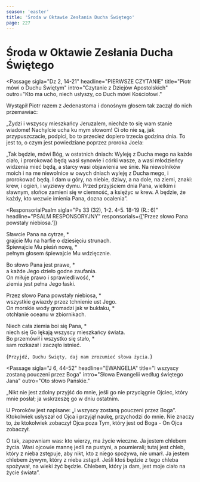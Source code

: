 ```yaml
---
season: 'easter'
title: 'Środa w Oktawie Zesłania Ducha Świętego'
page: 227
---
```


# Środa w Oktawie Zesłania Ducha Świętego

<Passage
  sigla="Dz 2, 14-21"
  headline="PIERWSZE CZYTANIE"
  title="Piotr mówi o Duchu Świętym"
  intro="Czytanie z Dziejów Apostolskich"
  outro="Kto ma ucho, niech usłyszy, co Duch mówi Kościołowi."
>
  <p>Wystąpił Piotr razem z Jedenastoma i donośnym głosem tak zaczął do nich przemawiać:</p>
  <p>„Żydzi i wszyscy mieszkańcy Jeruzalem, niechże to się wam stanie wiadome! Nachylcie ucha ku mym słowom! Ci oto nie są, jak przypuszczacie, podpici, bo to przecież dopiero trzecia godzina dnia. To jest to, o czym jest powiedziane poprzez proroka Joela:</p>
  <p>„Tak będzie, mówi Bóg, w ostatnich dniach: Wyleję z Ducha mego na każde ciało, i prorokować będą wasi synowie i córki wasze, a wasi młodzieńcy widzenia mieć będą, a starcy wasi objawienia we śnie. Na niewolników moich i na me niewolnice w owych dniach wyleję z Ducha mego, i prorokować będą. I dam u góry, na niebie, dziwy, a na dole, na ziemi, znaki: krew, i ogień, i wyziewy dymu. Przed przyjściem dnia Pana, wielkim i sławnym, słońce zamieni się w ciemność, a księżyc w krew. A będzie, że każdy, kto wezwie imienia Pana, dozna ocalenia”.</p>
</Passage>

<ResponsorialPsalm
  sigla="Ps 33 (32), 1-2. 4-5. 18-19 (R.: 6)"
  headline="PSALM RESPONSORYJNY"
  responsorials={['Przez słowo Pana powstały niebiosa.']}
>
  <p>Sławcie Pana na cytrze, *<br/>grajcie Mu na harfie o dziesięciu strunach.<br/>Śpiewajcie Mu pieśń nową, *<br/>pełnym głosem śpiewajcie Mu wdzięcznie.</p>
  <p>Bo słowo Pana jest prawe, *<br/>a każde Jego dzieło godne zaufania.<br/>On miłuje prawo i sprawiedliwość, *<br/>ziemia jest pełna Jego łaski.</p>
  <p>Przez słowo Pana powstały niebiosa, *<br/>wszystkie gwiazdy przez tchnienie ust Jego.<br/>On morskie wody gromadzi jak w bukłaku, *<br/>otchłanie oceanu w zbiornikach.</p>
  <p>Niech cała ziemia boi się Pana, *<br/>niech się Go lękają wszyscy mieszkańcy świata.<br/>Bo przemówił i wszystko się stało, *<br/>sam rozkazał i zaczęło istnieć.</p>
</ResponsorialPsalm>

<HolySpiritSequence />

<Passage headline="Aklamacja"
         acclamation="Alleluja, alleluja, alleluja.">
  {`Przyjdź, Duchu Święty,
daj nam zrozumieć słowa życia.`}
</Passage>

<Passage
  sigla="J 6, 44-52"
  headline="EWANGELIA"
  title="I wszyscy zostaną pouczeni przez Boga"
  intro="Słowa Ewangelii według świętego Jana"
  outro="Oto słowo Pańskie."
>
  <p>„Nikt nie jest zdolny przyjść do mnie, jeśli go nie przyciągnie Ojciec, który mnie posłał; ja wskrzeszę go w dniu ostatnim.</p>
  <p>U Proroków jest napisane: „I wszyscy zostaną pouczeni przez Boga”. Ktokolwiek usłyszał od Ojca i przyjął naukę, przychodzi do mnie. Nie znaczy to, że ktokolwiek zobaczył Ojca poza Tym, który jest od Boga - On Ojca zobaczył.</p>
  <p>O tak, zapewniam was: kto wierzy, ma życie wieczne. Ja jestem chlebem życia. Wasi ojcowie mannę jedli na pustyni, a poumierali; tutaj jest chleb, który z nieba zstępuje, aby nikt, kto z niego spożywa, nie umarł. Ja jestem chlebem żywym, który z nieba zstąpił. Jeśli ktoś będzie z tego chleba spożywał, na wieki żyć będzie. Chlebem, który ja dam, jest moje ciało na życie świata”.</p>
</Passage>
